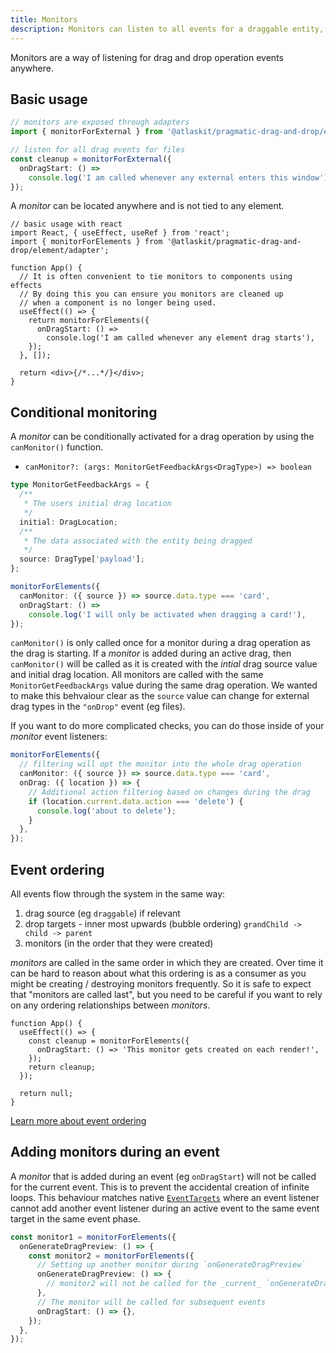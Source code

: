 ```yaml
---
title: Monitors
description: Monitors can listen to all events for a draggable entity, such as an element or file.
---
```


Monitors are a way of listening for drag and drop operation events anywhere.

## Basic usage

```ts
// monitors are exposed through adapters
import { monitorForExternal } from '@atlaskit/pragmatic-drag-and-drop/external/adapter';

// listen for all drag events for files
const cleanup = monitorForExternal({
  onDragStart: () =>
    console.log('I am called whenever any external enters this window'),
});
```

A _monitor_ can be located anywhere and is not tied to any element.

```tsx
// basic usage with react
import React, { useEffect, useRef } from 'react';
import { monitorForElements } from '@atlaskit/pragmatic-drag-and-drop/element/adapter';

function App() {
  // It is often convenient to tie monitors to components using effects
  // By doing this you can ensure you monitors are cleaned up
  // when a component is no longer being used.
  useEffect(() => {
    return monitorForElements({
      onDragStart: () =>
        console.log('I am called whenever any element drag starts'),
    });
  }, []);

  return <div>{/*...*/}</div>;
}
```

## Conditional monitoring

A _monitor_ can be conditionally activated for a drag operation by using the `canMonitor()` function.

- `canMonitor?: (args: MonitorGetFeedbackArgs<DragType>) => boolean`

```ts
type MonitorGetFeedbackArgs = {
  /**
   * The users initial drag location
   */
  initial: DragLocation;
  /**
   * The data associated with the entity being dragged
   */
  source: DragType['payload'];
};
```

```ts
monitorForElements({
  canMonitor: ({ source }) => source.data.type === 'card',
  onDragStart: () =>
    console.log('I will only be activated when dragging a card!'),
});
```

`canMonitor()` is only called once for a monitor during a drag operation as the drag is starting. If a _monitor_ is added during an active drag, then `canMonitor()` will be called as it is created with the _intial_ drag source value and initial drag location. All monitors are called with the same `MonitorGetFeedbackArgs` value during the same drag operation. We wanted to make this behvaiour clear as the `source` value can change for external drag types in the `"onDrop"` event (eg files).

If you want to do more complicated checks, you can do those inside of your _monitor_ event listeners:

```ts
monitorForElements({
  // filtering will opt the monitor into the whole drag operation
  canMonitor: ({ source }) => source.data.type === 'card',
  onDrag: ({ location }) => {
    // Additional action filtering based on changes during the drag
    if (location.current.data.action === 'delete') {
      console.log('about to delete');
    }
  },
});
```

## Event ordering

All events flow through the system in the same way:

1. drag source (eg `draggable`) if relevant
2. drop targets - inner most upwards (bubble ordering) `grandChild -> child -> parent`
3. monitors (in the order that they were created)

_monitors_ are called in the same order in which they are created. Over time it can be hard to reason about what this ordering is as a consumer as you might be creating / destroying monitors frequently. So it is safe to expect that "monitors are called last", but you need to be careful if you want to rely on any ordering relationships between _monitors_.

```tsx
function App() {
  useEffect(() => {
    const cleanup = monitorForElements({
      onDragStart: () => 'This monitor gets created on each render!',
    });
    return cleanup;
  });

  return null;
}
```

[Learn more about event ordering](/components/pragmatic-drag-and-drop/how-it-works/events)

## Adding monitors during an event

A _monitor_ that is added during an event (eg `onDragStart`) will not be called for the current event. This is to prevent the accidental creation of infinite loops. This behaviour matches native [`EventTargets`](https://developer.mozilla.org/en-US/docs/Web/API/EventTarget) where an event listener cannot add another event listener during an active event to the same event target in the same event phase.

```ts
const monitor1 = monitorForElements({
  onGenerateDragPreview: () => {
    const monitor2 = monitorForElements({
      // Setting up another monitor during `onGenerateDragPreview`
      onGenerateDragPreview: () => {
        // monitor2 will not be called for the _current_ `onGenerateDragPreview` event
      },
      // The monitor will be called for subsequent events
      onDragStart: () => {},
    });
  },
});
```
